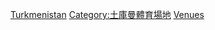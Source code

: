 {{Commons category|Athletics venues in Turkmenistan}}

[[Category:各國田徑場|Turkmenistan]]
[[Category:土庫曼體育場地|Category:土庫曼體育場地]]
[[Category:土庫曼田徑|Venues]]